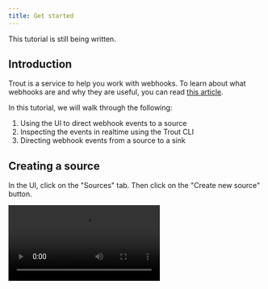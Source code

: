 ```yaml
---
title: Get started
---
```



<Card icon="warning" color="goldenrod" title="Note">
  This tutorial is still being written.
</Card>

## Introduction

Trout is a service to help you work with webhooks. To learn about what webhooks are and why they are useful, you can read [this article](https://zapier.com/blog/what-are-webhooks/).

In this tutorial, we will walk through the following:

1. Using the UI to direct webhook events to a source
2. Inspecting the events in realtime using the Trout CLI
3. Directing webhook events from a source to a sink

## Creating a source

In the UI, click on the "Sources" tab. Then click on the "Create new source" button.

<video src="/create-source.mp4" controls />

If you click the actions menu, you'll see some options, including "Copy webhook URL". You can try to send a CURL request to this URL to see it in action.

<video src="/copy-url.mp4" controls />

<video src="/curl-url.mp4" controls />

## Installing the CLI

```
npm i @trout.run/cli -g
```

This will install the Trout CLI globally on your machine. It exposes one command, `trout`.

Use the following command to listen to events from a source:

```
trout listen --source xxxxx
```

## Creating a sink

## Next steps

## Limitations

- Trout is currently in beta. It is not certified for use in production.
- Trout is currently aimed at indie developers. For complex webhook flows, you may need to use a different tool. Consider Convoy or Hookdeck.
